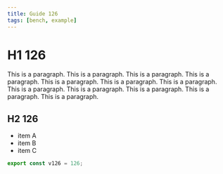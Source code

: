 ```yaml
---
title: Guide 126
tags: [bench, example]
---
```


# H1 126

This is a paragraph. This is a paragraph. This is a paragraph. This is a paragraph. This is a paragraph. This is a paragraph. This is a paragraph. This is a paragraph. This is a paragraph. This is a paragraph. This is a paragraph. This is a paragraph. 

## H2 126

- item A
- item B
- item C

```ts
export const v126 = 126;
```